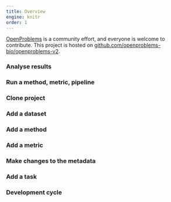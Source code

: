 ```yaml
---
title: Overview
engine: knitr
order: 1
---
```


[OpenProblems](https://openproblems.bio) is a community effort, and everyone is welcome to contribute. This project is hosted on [github.com/openproblems-bio/openproblems-v2](https://github.com/openproblems-bio/openproblems-v2).

:::{.grid}
::::{.g-col-md-6 .g-col-12 .card}
### Analyse results
::::
::::{.g-col-md-6 .g-col-12 .card}
### Run a method, metric, pipeline
::::
::::{.g-col-md-6 .g-col-12 .card}
### Clone project <!-- robrecht -->
::::
::::{.g-col-md-6 .g-col-12 .card}
### Add a dataset <!-- last -->
::::
::::{.g-col-md-6 .g-col-12 .card}
### Add a method <!-- kai -->
::::
::::{.g-col-md-6 .g-col-12 .card}
### Add a metric
::::
::::{.g-col-md-6 .g-col-12 .card}
### Make changes to the metadata
::::
::::{.g-col-md-6 .g-col-12 .card}
### Add a task
::::
::::{.g-col-md-6 .g-col-12 .card}
### Development cycle
::::
:::